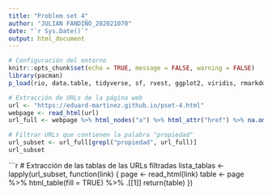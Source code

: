 ```yaml
---
title: "Problem set 4"
author: "JULIAN FANDIÑO_202021070"
date: "`r Sys.Date()`"
output: html_document
---
```


```r
# Configuración del entorno
knitr::opts_chunk$set(echo = TRUE, message = FALSE, warning = FALSE)
library(pacman)
p_load(rio, data.table, tidyverse, sf, rvest, ggplot2, viridis, rmarkdown)
```


```r
# Extracción de URLs de la página web
url <- "https://eduard-martinez.github.io/pset-4.html"
webpage <- read_html(url)
url_full <- webpage %>% html_nodes("a") %>% html_attr("href") %>% na.omit() %>% unique()

# Filtrar URLs que contienen la palabra "propiedad"
url_subset <- url_full[grepl("propiedad", url_full)]
url_subset
```

```r
# Extracción de las tablas de las URLs filtradas
lista_tablas <- lapply(url_subset, function(link) {
  page <- read_html(link)
  table <- page %>% html_table(fill = TRUE) %>% .[[1]]
  return(table)
})
